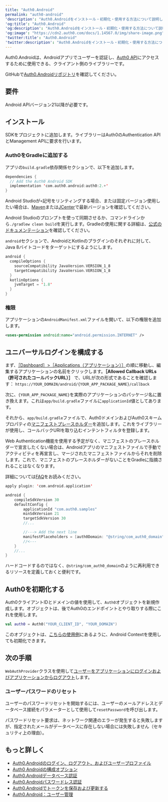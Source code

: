 ```yaml
---
title: "Auth0.Android"
permalink: "auth0-android"
'description': "Auth0.Androidをインストール・初期化・使用する方法について説明します。"
'og:title': "Auth0.Android"
'og:description': "Auth0.Androidをインストール・初期化・使用する方法について説明します。"
'og:image': "https://cdn2.auth0.com/docs/1.14567.0/img/share-image.png"
'twitter:title': "Auth0.Android"
'twitter:description': "Auth0.Androidをインストール・初期化・使用する方法について説明します。"
---
```


Auth0.Androidは、Androidアプリでユーザーを認証し、[Auth0 API](/ja-jp/api)にアクセスするために使用できる、クライアント側のライブラリーです。

GitHubで[Auth0.Androidリポジトリ](https://github.com/auth0/Auth0.Android)を確認してください。

## 要件

Android APIバージョン21以降が必要です。

## インストール

SDKをプロジェクトに追加します。ライブラリーはAuth0のAuthentication APIと<Tooltip data-tooltip-id="react-containers-DefinitionTooltip-0" href="/ja-jp/glossary?term=management-api" tip="Management API: 顧客が管理タスクを実行できるようにするための製品。" cta="用語集の表示">Management API</Tooltip>に要求を行います。

### Auth0をGradleに追加する

アプリの`build.gradle`依存関係セクションで、以下を追加します。

```kotlin lines
dependencies {
  // Add the Auth0 Android SDK
  implementation 'com.auth0.android:auth0:2.+'
}
```

Android Studioが`+`記号をリンティングする場合、または固定バージョン使用したい場合は、[Maven](http://search.maven.org/#search%7Cga%7C1%7Ca%3A%22auth0%22%20g%3A%22com.auth0.android%22)または[JCenter](https://bintray.com/auth0/android/auth0)で最新バージョンを確認してください。

<Card title="プロジェクトをGradleと同期させる">

Android Studioのプロンプトを使って同期させるか、コマンドラインから`./gradlew clean build`を実行します。Gradleの使用に関する詳細は、[公式のドキュメンテーション](https://tools.android.com/tech-docs/new-build-system/user-guide)を確認してください。

</Card>

`android`セクションで、AndroidとKotlinのプラグインのそれぞれに対して、Java 8バイトコードをターゲットにするようにします。

```kotlin lines
android {
  compileOptions {
    sourceCompatibility JavaVersion.VERSION_1_8
    targetCompatibility JavaVersion.VERSION_1_8
  }
  kotlinOptions {
    jvmTarget = '1.8'
  }
}
```

### 権限

アプリケーションの`AndroidManifest.xml`ファイルを開いて、以下の権限を追加します。

```xml lines
<uses-permission android:name="android.permission.INTERNET" />
```

## ユニバーサルログインを構成する

まず、[［Dashboard］>［Applications（アプリケーション）］](https://manage.auth0.com/#/applications)の順に移動し、編集するアプリケーションの名前をクリックします。**［Allowed Callback URLs（許可されたコールバックURL）］** で、URLが次の形式であることを確認します：
`https://YOUR_DOMAIN/android/{YOUR_APP_PACKAGE_NAME}/callback`

次に、`{YOUR_APP_PACKAGE_NAME}`を実際のアプリケーションのパッケージ名に置き換えます。これは`app/build.gradle`ファイルに`applicationId`値としてあります。

それから、`app/build.gradle`ファイルで、Auth0ドメインおよびAuth0スキームプロパティの[マニフェストプレースホルダー](https://developer.android.com/studio/build/manifest-build-variables.html)を追加します。これをライブラリーが使用し、コールバックURIを取り込むインテントフィルタを登録します。

<Callout icon="file-lines" color="#0EA5E9" iconType="regular">

Web Authentication機能を使用する予定がなく、マニフェストのプレースホルダーで宣言したくない場合は、Androidアプリのマニフェストファイルで手動でアクティビティを再宣言し、マージされたマニフェストファイルからそれを削除します。これで、マニフェストのプレースホルダーがないことをGradleに指摘されることはなくなります。

詳細については[FAQ](https://github.com/auth0/Auth0.Android/tree/master#is-the-web-authentication-module-setup-optional)をお読みください。

</Callout>

```kotlin lines
apply plugin: 'com.android.application'

android {
    compileSdkVersion 30
    defaultConfig {
        applicationId "com.auth0.samples"
        minSdkVersion 21
        targetSdkVersion 30
        //...

        //---> Add the next line
        manifestPlaceholders = [auth0Domain: "@string/com_auth0_domain", auth0Scheme: "https"]
        //<---
    }
    //...
}
```

<Callout icon="file-lines" color="#0EA5E9" iconType="regular">

ハードコードするのではなく、`@string/com_auth0_domain`のように再利用できるリソースを定義しておくと便利です。

</Callout>

## Auth0を初期化する

Auth0クライアントIDとドメインの値を使用して、`Auth0`オブジェクトを新規作成します。オブジェクトは、後でAuth0のエンドポイントとやり取りする際にこれを使用します。

```kotlin lines
val auth0 = Auth0("YOUR_CLIENT_ID", "YOUR_DOMAIN")
```

このオブジェクトは、[こちらの使用例](https://github.com/auth0/Auth0.Android/tree/master#usage)にあるように、Android Contextを使用しても初期化できます。

## 次の手順

`WebAuthProvider`クラスを使用して[ユーザーをアプリケーションにログインおよびアプリケーションからログアウト](/ja-jp/libraries/auth0-android/auth0-android-login-logout-and-user-profiles)します。

### ユーザーパスワードのリセット

ユーザーのパスワードリセットを開始するには、ユーザーのメールアドレスとデータベース接続をパラメーターとして使用して`resetPassword`を呼び出します。

パスワードリセット要求は、ネットワーク関連のエラーが発生すると失敗しますが、指定されたメールがデータベースに存在しない場合には失敗しません（セキュリティ上の理由）。

## もっと詳しく

* [Auth0.Androidのログイン、ログアウト、およびユーザープロファイル](/ja-jp/libraries/auth0-android/auth0-android-login-logout-and-user-profiles)
* [Auth0 Androidの構成オプション](/ja-jp/libraries/auth0-android/auth0-android-configuration)
* [Auth0.Androidデータベース認証](/ja-jp/auth0-android-database-authentication)
* [Auth0.Androidパスワードレス認証](/ja-jp/auth0-android-passwordless)
* [Auth0.Androidでトークンを保存および更新する](/ja-jp/auth0-android-save-and-renew-tokens)
* [Auth0.Android：ユーザー管理](/ja-jp/auth0-android-user-management)